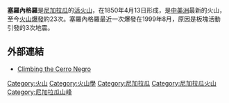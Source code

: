 {{Infobox mountain
| Name             = 塞羅內格羅
| Photo            = Cerro Negro 1948.jpg
| Photo size       = 
| Caption          = 塞羅內格羅1941年火山爆發
| pushpin_map            = Nicaragua
| pushpin_label_position = <!-- the position of the pushpin label: left, right, top, bottom, none -->
| pushpin_map_caption    = 塞羅內格羅的位置
| pushpin_mapsize        =
| coordinates_ref        = 
| latd=12 |latm=30 |lats=22 |latNS=N
| longd=86 |longm=42 |longs=7 |longEW=W
| Elevation        = 728米
| Location         = {{NCA}}[[萊昂省_(尼加拉瓜)|萊昂省]]
| Range            = 
| Prominence       = 
| Parent peak      = 
| Coordinates      = 
| Topographic map  = 
| Type             = [[火山渣錐|火山渣錐]]
| Volcanic_Arc/Belt= 
| Age              = 
| Last eruption    = 1999年
| First ascent     = 
| Easiest route    = 
| Grid_ref_UK      = 
| Grid_ref_Ireland = 
| Listing          = 
| Translation      = 
| Language         = 
| Pronunciation    = 
}}

'''塞羅內格羅'''是[[尼加拉瓜|尼加拉瓜]]的[[活火山|活火山]]，在1850年4月13日形成，是[[中美洲|中美洲]]最新的火山，至今[[火山爆發|火山爆發]]約23次。塞羅內格羅最近一次爆發在1999年8月，原因是板塊活動引發的3次地震。

==外部連結==
* [http://www.vianica.com/activity/7/climbing-the-cerro-negro-volcano Climbing the Cerro Negro] {{Wayback|url=http://www.vianica.com/activity/7/climbing-the-cerro-negro-volcano |date=20210223081628 }}

{{nicaragua-geo-stub}}
{{coord|display=title}}
{{Central American volcanoes}}
{{normdaten}}
[[Category:火山|Category:火山]]
[[Category:火山學|Category:火山學]]
[[Category:尼加拉瓜|Category:尼加拉瓜]]
[[Category:尼加拉瓜火山|Category:尼加拉瓜火山]]
[[Category:尼加拉瓜山峰|Category:尼加拉瓜山峰]]